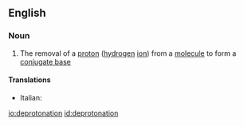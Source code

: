 ==English==

===Noun===
{{wikipedia}}
{{en-noun}}

# {{label|en|chemistry}} The removal of a [[proton]] ([[hydrogen]] [[ion]]) from a [[molecule]] to form a [[conjugate base]]

====Translations====
{{trans-top|removal of a proton}}
* Italian: {{t|it|deprotonazione|f}}
{{trans-mid}}
{{trans-bottom}}

[[io:deprotonation]]
[[id:deprotonation]]